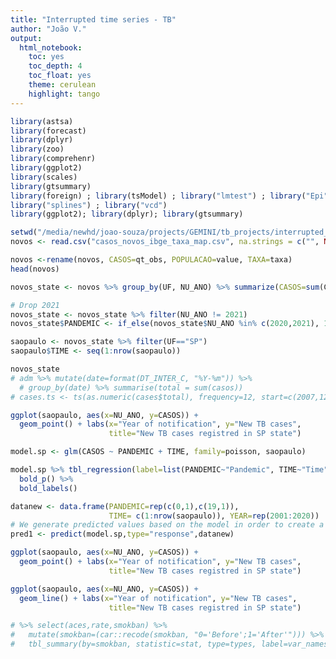 ```yaml
---
title: "Interrupted time series - TB"
author: "João V."
output:
  html_notebook: 
    toc: yes
    toc_depth: 4
    toc_float: yes
    theme: cerulean
    highlight: tango
---
```

```r
library(astsa)
library(forecast)
library(dplyr)
library(zoo)
library(comprehenr)
library(ggplot2)
library(scales)
library(gtsummary)
library(foreign) ; library(tsModel) ; library("lmtest") ; library("Epi")
library("splines") ; library("vcd")
library(ggplot2); library(dplyr); library(gtsummary)
```



```r
setwd("/media/newhd/joao-souza/projects/GEMINI/tb_projects/interrupted_time_series")
novos <- read.csv("casos_novos_ibge_taxa_map.csv", na.strings = c("", NA))
```


```r
novos <-rename(novos, CASOS=qt_obs, POPULACAO=value, TAXA=taxa)
head(novos)
```


```r
novos_state <- novos %>% group_by(UF, NU_ANO) %>% summarize(CASOS=sum(CASOS), POPULACAO=sum(POPULACAO))

# Drop 2021
novos_state <- novos_state %>% filter(NU_ANO != 2021)
novos_state$PANDEMIC <- if_else(novos_state$NU_ANO %in% c(2020,2021), 1, 0)

saopaulo <- novos_state %>% filter(UF=="SP")
saopaulo$TIME <- seq(1:nrow(saopaulo))

novos_state
# adm %>% mutate(date=format(DT_INTER_C, "%Y-%m")) %>% 
  # group_by(date) %>% summarise(total = sum(casos))
# cases.ts <- ts(as.numeric(cases$total), frequency=12, start=c(2007,12))
```

```r
ggplot(saopaulo, aes(x=NU_ANO, y=CASOS)) + 
  geom_point() + labs(x="Year of notification", y="New TB cases",
                      title="New TB cases registred in SP state")
```

```r
model.sp <- glm(CASOS ~ PANDEMIC + TIME, family=poisson, saopaulo)

model.sp %>% tbl_regression(label=list(PANDEMIC~"Pandemic", TIME~"Time")) %>% 
  bold_p() %>% 
  bold_labels()
```
```r
datanew <- data.frame(PANDEMIC=rep(c(0,1),c(19,1)),
                      TIME= c(1:nrow(saopaulo)), YEAR=rep(2001:2020))
# We generate predicted values based on the model in order to create a plot
pred1 <- predict(model.sp,type="response",datanew)

ggplot(saopaulo, aes(x=NU_ANO, y=CASOS)) + 
  geom_point() + labs(x="Year of notification", y="New TB cases",
                      title="New TB cases registred in SP state")

ggplot(saopaulo, aes(x=NU_ANO, y=CASOS)) + 
  geom_line() + labs(x="Year of notification", y="New TB cases",
                      title="New TB cases registred in SP state")
```


```r


# %>% select(aces,rate,smokban) %>% 
#   mutate(smokban=(car::recode(smokban, "0='Before';1='After'"))) %>% 
#   tbl_summary(by=smokban, statistic=stat, type=types, label=var_names) %>% add_p() %>% bold_labels() %>% bold_p() %>% as_gt() %>% gt::tab_header(gt::md("**ACE events before and after the smoke ban**"))
```






